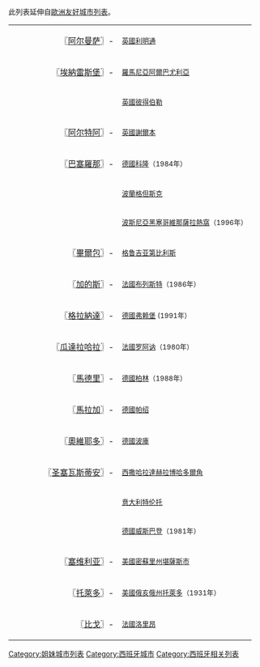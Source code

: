 此列表延伸自[[歐洲友好城市列表|歐洲友好城市列表]]。

{| 
| align="right" width=200| 〖[[阿尔曼萨|阿尔曼萨]]〗-
| align="left" |   <small>[[英國|英國]][[利明通|利明通]]
|- 
| align="right" width=200| 〖[[埃納雷斯堡|埃納雷斯堡]]〗-
| align="left" |   <small>[[羅馬尼亞|羅馬尼亞]][[阿爾巴尤利亞|阿爾巴尤利亞]]
|- 
| align="right" width=200| 
| align="left" |  <small>[[英國|英國]][[彼得伯勒|彼得伯勒]]
|- 
| align="right" width=200| 〖[[阿尔特阿|阿尔特阿]]〗-
| align="left" |   <small>[[英國|英國]][[謝爾本|謝爾本]]
|- 
| align="right" width=200| 〖[[巴塞羅那|巴塞羅那]]〗-
| align="left" |   <small>[[德國|德國]][[科隆|科隆]]（1984年）
|- 
| align="right" width=200| 
| align="left" |  <small>[[波蘭|波蘭]][[格但斯克|格但斯克]]
|- 
| align="right" width=200| 
| align="left" |  <small>[[波斯尼亞黑塞哥維那|波斯尼亞黑塞哥維那]][[薩拉熱窩|薩拉熱窩]]（1996年） 
|- 
| align="right" width=200| 〖[[畢爾包|畢爾包]]〗-
| align="left" |   <small>[[格鲁吉亚|格鲁吉亚]][[第比利斯|第比利斯]]
|- 
| align="right" width=200| 〖[[加的斯|加的斯]]〗-
| align="left" |   <small>[[法國|法國]][[布列斯特|布列斯特]]（1986年）
|- 
| align="right" width=200| 〖[[格拉納達|格拉納達]]〗-
| align="left" |   <small>[[德國|德國]][[弗赖堡|弗赖堡]] (1991年）
|- 
| align="right" width=200| 〖[[瓜达拉哈拉_(西班牙)|瓜達拉哈拉]]〗-
| align="left" |   <small>[[法國|法國]][[罗阿讷|罗阿讷]]（1980年）
|- 
| align="right" width=200| 〖[[馬德里|馬德里]]〗-
| align="left" |   <small>[[德國|德國]][[柏林|柏林]]（1988年）
|- 
| align="right" width=200| 〖[[馬拉加|馬拉加]]〗-
| align="left" |   <small>[[德國|德國]][[帕绍|帕绍]]
|- 
| align="right" width=200| 〖[[奧維耶多|奧維耶多]]〗-
| align="left" |   <small>[[德國|德國]][[波鸿|波庫]]
|- 
| align="right" width=200| 〖[[圣塞瓦斯蒂安|圣塞瓦斯蒂安]]〗-
| align="left" |   <small>[[西撒哈拉|西撒哈拉]][[達赫拉|達赫拉]][[博哈多爾角|博哈多爾角]]
|- 
| align="right" width=200| 
| align="left" |  <small>[[意大利|意大利]][[特伦托|特伦托]]
|- 
| align="right" width=200| 
| align="left" |  <small>[[德國|德國]][[威斯巴登|威斯巴登]]（1981年）
|- 
| align="right" width=200| 〖[[塞维利亚|塞维利亚]]〗-
| align="left" |   <small>[[美國|美國]][[密蘇里州|密蘇里州]][[堪薩斯市|堪薩斯市]]
|- 
| align="right" width=200| 〖[[托萊多_(西班牙)|托萊多]]〗-
| align="left" |   <small>[[美國|美國]][[俄亥俄州|俄亥俄州]][[托萊多|托萊多]]（1931年）
|- 
| align="right" width=200| 〖[[比戈|比戈]]〗-
| align="left" |   <small>[[法國|法國]][[洛里昂|洛里昂]]
|}

[[Category:姐妹城市列表|Category:姐妹城市列表]]
[[Category:西班牙城市|Category:西班牙城市]]
[[Category:西班牙相关列表|Category:西班牙相关列表]]